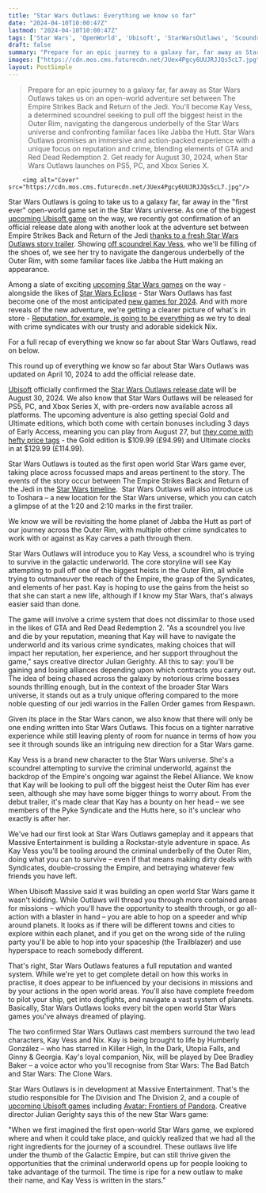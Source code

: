 ```yaml
---
title: "Star Wars Outlaws: Everything we know so far"
date: "2024-04-10T10:00:47Z"
lastmod: "2024-04-10T10:00:47Z"
tags: ['Star Wars', 'OpenWorld', 'Ubisoft', 'StarWarsOutlaws', 'Scoundrel', 'Reputation', 'CrimeSyndicates', 'KayVess', 'ActionAdventure', 'Unveiling', 'IndieGames']
draft: false
summary: "Prepare for an epic journey to a galaxy far, far away as Star Wars Outlaws takes us on an open-world adventure set between The Empire Strikes Back and Return of the Jedi. You'll become Kay Vess, a determined scoundrel seeking to pull off the biggest heist in the Outer Rim, navigating the dangerous underbelly of the Star Wars universe and confronting familiar faces like Jabba the Hutt. Star Wars Outlaws promises an immersive and action-packed experience with a unique focus on reputation and crime, blending elements of GTA and Red Dead Redemption 2. Get ready for August 30, 2024, when Star Wars Outlaws launches on PS5, PC, and Xbox Series X."
images: ["https://cdn.mos.cms.futurecdn.net/JUex4Pgcy6UUJRJJQs5cL7.jpg"]
layout: PostSimple
---
```

> Prepare for an epic journey to a galaxy far, far away as Star Wars Outlaws takes us on an open-world adventure set between The Empire Strikes Back and Return of the Jedi. You'll become Kay Vess, a determined scoundrel seeking to pull off the biggest heist in the Outer Rim, navigating the dangerous underbelly of the Star Wars universe and confronting familiar faces like Jabba the Hutt. Star Wars Outlaws promises an immersive and action-packed experience with a unique focus on reputation and crime, blending elements of GTA and Red Dead Redemption 2. Get ready for August 30, 2024, when Star Wars Outlaws launches on PS5, PC, and Xbox Series X.


        <img alt="Cover" src="https://cdn.mos.cms.futurecdn.net/JUex4Pgcy6UUJRJJQs5cL7.jpg"/>
        
Star Wars Outlaws is going to take us to a galaxy far, far away in the "first ever" open-world game set in the Star Wars universe. As one of the biggest [upcoming Ubisoft game](https://www.gamesradar.com/upcoming-ubisoft-games/) on the way, we recently got confirmation of an official release date along with another look at the adventure set between Empire Strikes Back and Return of the Jedi [thanks to a fresh Star Wars Outlaws story trailer](https://www.gamesradar.com/star-wars-outlaws-trailer-release-time-countdown-story/). Showing [off scoundrel Kay Vess](https://www.youtube.com/watch?v=tcdKEy-aJ6o), who we'll be filling of the shoes of, we see her try to navigate the dangerous underbelly of the Outer Rim, with some familiar faces like Jabba the Hutt making an appearance. 

Among a slate of exciting [upcoming Star Wars games](https://www.gamesradar.com/upcoming-star-wars-games/) on the way - alongside the likes of [Star Wars Eclipse](https://www.gamesradar.com/star-wars-eclipse-guide/) - Star Wars Outlaws has fast become one of the most anticipated [new games for 2024](https://www.gamesradar.com/video-game-release-dates/). And with more reveals of the new adventure, we're getting a clearer picture of what's in store - [Reputation, for example, is going to be everything](https://www.gamesradar.com/star-wars-outlaws-tells-a-tight-story-across-specific-locations-with-strong-thriving-underworlds-but-your-reputation-could-change-everything/) as we try to deal with crime syndicates with our trusty and adorable sidekick Nix. 

For a full recap of everything we know so far about Star Wars Outlaws, read on below. 

This round up of everything we know so far about Star Wars Outlaws was updated on April 10, 2024 to add the official release date. 



[Ubisoft](https://www.gamesradar.com/uk/tag/ubisoft/) officially confirmed the [Star Wars Outlaws release date](https://www.gamesradar.com/star-wars-outlaws-release-date-trailer/) will be August 30, 2024. We also know that Star Wars Outlaws will be released for PS5, PC, and Xbox Series X, with pre-orders now available across all platforms. The upcoming adventure is also getting special Gold and Ultimate editions, which both come with certain bonuses including 3 days of Early Access, meaning you can play from August 27, but [they come with hefty price tags](https://www.gamesradar.com/star-wars-outlaws-ultimate-edition-for-dollar130-continues-an-industry-trend-of-paying-lofty-sums-for-early-access-and-players-dont-like-it-why-is-everything-monetized/) - the Gold edition is $109.99 (£94.99) and Ultimate clocks in at $129.99 (£114.99). 



Star Wars Outlaws is touted as the first open world Star Wars game ever, taking place across focussed maps and areas pertinent to the story. The events of the story occur between The Empire Strikes Back and Return of the Jedi in the [Star Wars timeline](https://www.gamesradar.com/star-wars-timeline/).  Star Wars Outlaws will also introduce us to Toshara – a new location for the Star Wars universe, which you can catch a glimpse of at the 1:20 and 2:10 marks in the first trailer. 

We know we will be revisiting the home planet of Jabba the Hutt as part of our journey across the Outer Rim, with multiple other crime syndicates to work with or against as Kay carves a path through them.



Star Wars Outlaws will introduce you to Kay Vess, a scoundrel who is trying to survive in the galactic underworld. The core storyline will see Kay attempting to pull off one of the biggest heists in the Outer Rim, all while trying to outmaneuver the reach of the Empire, the grasp of the Syndicates, and elements of her past. Kay is hoping to use the gains from the heist so that she can start a new life, although if I know my Star Wars, that's always easier said than done.

The game will involve a crime system that does not dissimilar to those used in the likes of GTA and Red Dead Redemption 2. "As a scoundrel you live and die by your reputation, meaning that Kay will have to navigate the underworld and its various crime syndicates, making choices that will impact her reputation, her experience, and her support throughout the game," says creative director Julian Gerighty. All this to say: you'll be gaining and losing alliances depending upon which contracts you carry out. The idea of being chased across the galaxy by notorious crime bosses sounds thrilling enough, but in the context of the broader Star Wars universe, it stands out as a truly unique offering compared to the more noble questing of our jedi warrios in the Fallen Order games from Respawn.

Given its place in the Star Wars canon, we also know that there will only be one ending written into Star Wars Outlaws. This focus on a tighter narrative experience while still leaving plenty of room for nuance in terms of how you see it through sounds like an intriguing new direction for a Star Wars game.



Kay Vess is a brand new character to the Star Wars universe. She's a scoundrel attempting to survive the criminal underworld, against the backdrop of the Empire's ongoing war against the Rebel Alliance. We know that Kay will be looking to pull off the biggest heist the Outer Rim has ever seen, although she may have some bigger things to worry about. From the debut trailer, it's made clear that Kay has a bounty on her head – we see members of the Pyke Syndicate and the Hutts here, so it's unclear who exactly is after her.



We've had our first look at Star Wars Outlaws gameplay and it appears that Massive Entertainment is building a Rockstar-style adventure in space. As Kay Vess you'll be tooling around the criminal underbelly of the Outer Rim, doing what you can to survive – even if that means making dirty deals with Syndicates, double-crossing the Empire, and betraying whatever few friends you have left. 

When Ubisoft Massive said it was building an open world Star Wars game it wasn't kidding. While Outlaws will thread you through more contained areas for missions – which you'll have the opportunity to stealth through, or go all-action with a blaster in hand – you are able to hop on a speeder and whip around planets. It looks as if there will be different towns and cities to explore within each planet, and if you get on the wrong side of the ruling party you'll be able to hop into your spaceship (the Trailblazer) and use hyperspace to reach somebody different. 

That's right, Star Wars Outlaws features a full reputation and wanted system. While we're yet to get complete detail on how this works in practise, it does appear to be influenced by your decisions in missions and by your actions in the open world areas. You'll also have complete freedom to pilot your ship, get into dogfights, and navigate a vast system of planets. Basically, Star Wars Outlaws looks every bit the open world Star Wars games you've always dreamed of playing.



The two confirmed Star Wars Outlaws cast members surround the two lead characters, Kay Vess and Nix. Kay is being brought to life by Humberly González – who has starred in Killer High, In the Dark, Utopia Falls, and Ginny & Georgia. Kay's loyal companion, Nix, will be played by Dee Bradley Baker – a voice actor who you'll recognise from Star Wars: The Bad Batch and Star Wars: The Clone Wars. 



Star Wars Outlaws is in development at Massive Entertainment. That's the studio responsible for The Division and The Division 2, and a couple of [upcoming Ubisoft games](https://www.gamesradar.com/upcoming-ubisoft-games/) including [Avatar: Frontiers of Pandora](https://www.gamesradar.com/avatar-frontiers-of-pandora-guide/). Creative director Julian Gerighty says this of the new Star Wars game: 

"When we first imagined the first open-world Star Wars game, we explored where and when it could take place, and quickly realized that we had all the right ingredients for the journey of a scoundrel. These outlaws live life under the thumb of the Galactic Empire, but can still thrive given the opportunities that the criminal underworld opens up for people looking to take advantage of the turmoil. The time is ripe for a new outlaw to make their name, and Kay Vess is written in the stars."
        
